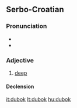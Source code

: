 ==Serbo-Croatian==

===Pronunciation===
* {{IPA|/dǔbok/|lang=sh}}
* {{hyphenation|du|bok}}

===Adjective===
{{sh-adjective|head=dùbok|def=duboki|def_a=dùbokī|comp=dublji|comp_a=dȕbljī|r|дубок|ду̀бок}}

# [[deep]]

====Declension====
{{sh-adj-full|dubok|o|dublj|e}}

[[it:dubok]]
[[lt:dubok]]
[[hu:dubok]]